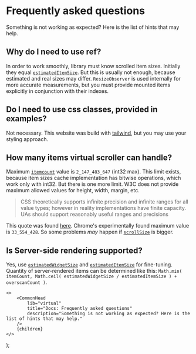 
# Frequently asked questions

Something is not working as expected? Here is the list of hints that may help.

## Why do I need to use ref?

In order to work smoothly, library must know scrolled item sizes. Initially they equal [`estimatedItemSize`](/virtual/headless#estimateditemsize-integer). But this is usually not
enough, because estimated and real sizes may differ. `ResizeObserver` is used internally
for more accurate measurements, but you must provide mounted items explicitly in
conjunction with their indexes.

## Do I need to use css classes, provided in examples?

Not necessary. This website was build with [tailwind](https://tailwindcss.com/),
but you may use your styling approach.

## How many items virtual scroller can handle?

Maximum [`itemcount`](/virtual/headless#itemcount-integer) value is `2_147_483_647` (int32 max).
This limit exists, because item sizes cache implementation has bitwise operations, which work only with int32.
But there is one more limit. W3C does not provide maximum allowed values for height, width, margin, etc.

> CSS theoretically supports infinite precision and infinite ranges for all value types;
> however in reality implementations have finite capacity.
> UAs should support reasonably useful ranges and precisions

This quote was found [here](https://www.w3.org/TR/css3-values/). Chrome's experimentally found maximum value is `33_554_428`.
So some problems _may_ happen if [`scrollSize`](/virtual/headless#scrollsize-integer) is bigger.

## Is Server-side rendering supported?

Yes, use [`estimatedWidgetSize`](/virtual/headless#estimatedwidgetsize-integer) and [`estimatedItemSize`](/virtual/headless#estimateditemsize-integer) for fine-tuning.
Quantity of server-rendered items can be determined like this: `Math.min( itemCount, Math.ceil( estimatedWidgetSize / estimatedItemSize ) + overscanCount )`.

    <>
        <CommonHead
            lib="virtual"
            title="Docs: Frequently asked questions"
            description="Something is not working as expected? Here is the list of hints that may help."
        />
        {children}
    </>
);

